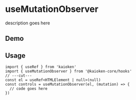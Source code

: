 
# useMutationObserver
description goes here

## Demo
<UseMutationObserverExample />

## Usage
```tsx twoslash
import { useRef } from 'kaioken'
import { useMutationObserver } from '@kaioken-core/hooks'
// ---cut---
const el = useRef<HTMLElement | null>(null)
const controls = useMutationObserver(el, (mutation) => {
  // code goes here
})
```
